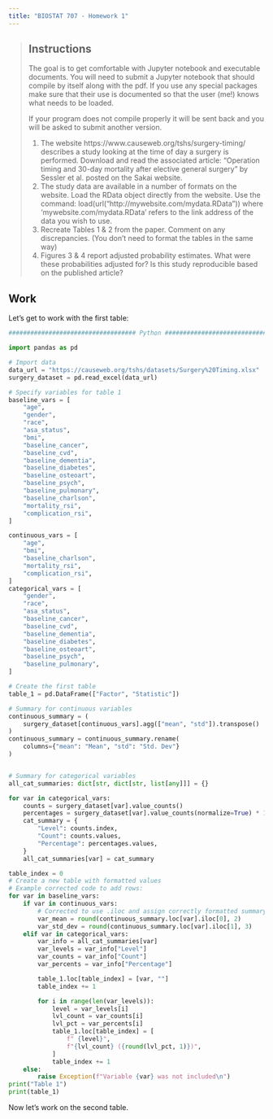 ```yaml
---
title: "BIOSTAT 707 - Homework 1"
---
```


> ## Instructions
> 
> The goal is to get comfortable with Jupyter notebook and executable documents. You will need to submit a Jupyter notebook that should compile by itself along with the pdf. If you use any special packages make sure that their use is documented so that the user (me!) knows what needs to be loaded.
>
> If your program does not compile properly it will be sent back and you will be asked to submit another version.
>
> 1. The website https://www.causeweb.org/tshs/surgery-timing/ describes a study looking at the time of day a surgery is performed. Download and read the associated article: “Operation timing and 30-day mortality after elective general surgery” by Sessler et al. posted on the Sakai website.
> 2. The study data are available in a number of formats on the website. Load the RData object directly from the website. Use the command: load(url(“http://mywebsite.com/mydata.RData”)) where 'mywebsite.com/mydata.RData' refers to the link address of the data you wish to use.
> 3. Recreate Tables 1 & 2 from the paper. Comment on any discrepancies. (You don’t need to format the tables in the same way)
> 4. Figures 3 & 4 report adjusted probability estimates. What were these probabilities adjusted for? Is this study reproducible based on the published article?

## Work

Let's get to work with the first table:

```python
################################### Python ####################################

import pandas as pd

# Import data
data_url = "https://causeweb.org/tshs/datasets/Surgery%20Timing.xlsx"
surgery_dataset = pd.read_excel(data_url)

# Specify variables for table 1
baseline_vars = [
    "age",
    "gender",
    "race",
    "asa_status",
    "bmi",
    "baseline_cancer",
    "baseline_cvd",
    "baseline_dementia",
    "baseline_diabetes",
    "baseline_osteoart",
    "baseline_psych",
    "baseline_pulmonary",
    "baseline_charlson",
    "mortality_rsi",
    "complication_rsi",
]

continuous_vars = [
    "age",
    "bmi",
    "baseline_charlson",
    "mortality_rsi",
    "complication_rsi",
]
categorical_vars = [
    "gender",
    "race",
    "asa_status",
    "baseline_cancer",
    "baseline_cvd",
    "baseline_dementia",
    "baseline_diabetes",
    "baseline_osteoart",
    "baseline_psych",
    "baseline_pulmonary",
]

# Create the first table
table_1 = pd.DataFrame(["Factor", "Statistic"])

# Summary for continuous variables
continuous_summary = (
    surgery_dataset[continuous_vars].agg(["mean", "std"]).transpose()
)
continuous_summary = continuous_summary.rename(
    columns={"mean": "Mean", "std": "Std. Dev"}
)


# Summary for categorical variables
all_cat_summaries: dict[str, dict[str, list[any]]] = {}

for var in categorical_vars:
    counts = surgery_dataset[var].value_counts()
    percentages = surgery_dataset[var].value_counts(normalize=True) * 100
    cat_summary = {
        "Level": counts.index,
        "Count": counts.values,
        "Percentage": percentages.values,
    }
    all_cat_summaries[var] = cat_summary

table_index = 0
# Create a new table with formatted values
# Example corrected code to add rows:
for var in baseline_vars:
    if var in continuous_vars:
        # Corrected to use .iloc and assign correctly formatted summary stats
        var_mean = round(continuous_summary.loc[var].iloc[0], 2)
        var_std_dev = round(continuous_summary.loc[var].iloc[1], 3)
    elif var in categorical_vars:
        var_info = all_cat_summaries[var]
        var_levels = var_info["Level"]
        var_counts = var_info["Count"]
        var_percents = var_info["Percentage"]

        table_1.loc[table_index] = [var, ""]
        table_index += 1

        for i in range(len(var_levels)):
            level = var_levels[i]
            lvl_count = var_counts[i]
            lvl_pct = var_percents[i]
            table_1.loc[table_index] = [
                f" {level}",
                f"{lvl_count} ({round(lvl_pct, 1)})",
            ]
            table_index += 1
    else:
        raise Exception(f"Variable {var} was not included\n")
print("Table 1")
print(table_1)
```



Now let's work on the second table. 


